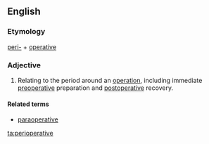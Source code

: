 ==English==

===Etymology===
[[peri-]] + [[operative]]

===Adjective===
{{en-adj|-}}

# Relating to the period around an [[operation]], including immediate [[preoperative]] preparation and [[postoperative]] recovery.

====Related terms====
*[[paraoperative]]

[[ta:perioperative]]